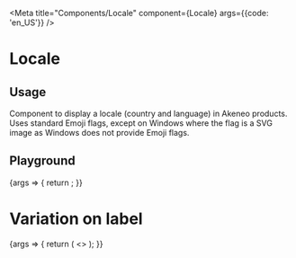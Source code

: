 
<Meta title="Components/Locale" component={Locale} args={{code: 'en_US'}} />

# Locale

## Usage

Component to display a locale (country and language) in Akeneo products.
Uses standard Emoji flags, except on Windows where the flag is a SVG image as Windows does not provide Emoji flags.

## Playground

<Canvas>
  <Story name="Standard">
    {args => {
      return <Locale {...args} />;
    }}
  </Story>
</Canvas>

<ArgsTable story="Standard" />

# Variation on label

<Canvas>
  <Story name="Label">
    {args => {
      return (
        <>
          <Locale code="en_US" languageLabel="English" />
          <Locale code="fr_FR" languageLabel="Français" />
          <Locale code="de_DE" />
          <Locale code="pt_BR" />
        </>
      );
    }}
  </Story>
</Canvas>
